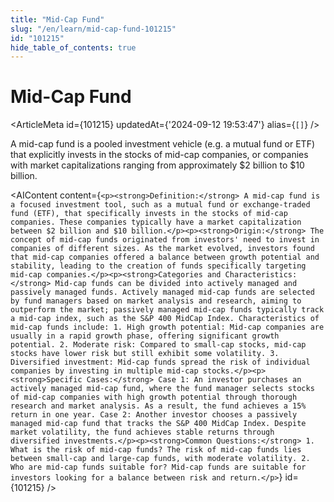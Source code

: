 ```yaml
---
title: "Mid-Cap Fund"
slug: "/en/learn/mid-cap-fund-101215"
id: "101215"
hide_table_of_contents: true
---
```



# Mid-Cap Fund

<ArticleMeta id={101215} updatedAt={'2024-09-12 19:53:47'} alias={`[]`} />
<div className='border-solid border-b border-t-0 my-4 border-[var(--ifm-color-gray-300)]' />

A mid-cap fund is a pooled investment vehicle (e.g. a mutual fund or ETF) that explicitly invests in the stocks of mid-cap companies, or companies with market capitalizations ranging from approximately $2 billion to $10 billion.

<AIContent content={`<p><strong>Definition:</strong> A mid-cap fund is a focused investment tool, such as a mutual fund or exchange-traded fund (ETF), that specifically invests in the stocks of mid-cap companies. These companies typically have a market capitalization between $2 billion and $10 billion.</p><p><strong>Origin:</strong> The concept of mid-cap funds originated from investors' need to invest in companies of different sizes. As the market evolved, investors found that mid-cap companies offered a balance between growth potential and stability, leading to the creation of funds specifically targeting mid-cap companies.</p><p><strong>Categories and Characteristics:</strong> Mid-cap funds can be divided into actively managed and passively managed funds. Actively managed mid-cap funds are selected by fund managers based on market analysis and research, aiming to outperform the market; passively managed mid-cap funds typically track a mid-cap index, such as the S&P 400 MidCap Index. Characteristics of mid-cap funds include: 1. High growth potential: Mid-cap companies are usually in a rapid growth phase, offering significant growth potential. 2. Moderate risk: Compared to small-cap stocks, mid-cap stocks have lower risk but still exhibit some volatility. 3. Diversified investment: Mid-cap funds spread the risk of individual companies by investing in multiple mid-cap stocks.</p><p><strong>Specific Cases:</strong> Case 1: An investor purchases an actively managed mid-cap fund, where the fund manager selects stocks of mid-cap companies with high growth potential through thorough research and market analysis. As a result, the fund achieves a 15% return in one year. Case 2: Another investor chooses a passively managed mid-cap fund that tracks the S&P 400 MidCap Index. Despite market volatility, the fund achieves stable returns through diversified investments.</p><p><strong>Common Questions:</strong> 1. What is the risk of mid-cap funds? The risk of mid-cap funds lies between small-cap and large-cap funds, with moderate volatility. 2. Who are mid-cap funds suitable for? Mid-cap funds are suitable for investors looking for a balance between risk and return.</p>`} id={101215} />
